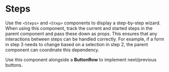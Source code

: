 

<Meta of={StepsStories} />

# Steps

Use the `<Steps>` and `<Step>` components to display a step-by-step wizard. When using this component, track the current and started steps in the parent component and pass these down as props. This ensures that any interactions between steps can be handled correctly. For example, if a form in step 3 needs to change based on a selection in step 2, the parent component can coordinate this dependency.

Use this component alongside a **ButtonRow** to implement next/previous buttons.

<Primary />
<Controls />
